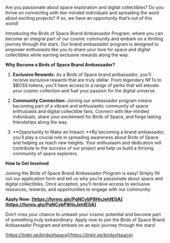 Are you passionate about space exploration and digital collectibles? Do you thrive on connecting with like-minded individuals and spreading the word about exciting projects? If so, we have an opportunity that’s out of this world!

Introducing the Birds of Space Brand Ambassador Program, where you can become an integral part of our cosmic community and embark on a thrilling journey through the stars. Our brand ambassador program is designed to empower enthusiasts like you to share your love for space and digital collectibles while earning exclusive rewards along the way.

**Why Become a Birds of Space Brand Ambassador?**

 1. **Exclusive Rewards:** As a Birds of Space brand ambassador, you’ll receive exclusive rewards that are truly stellar. From legendary NFTs to $BOSS tokens, you’ll have access to a range of perks that will elevate your cosmic collection and fuel your passion for the digital universe.

 2. **Community Connection:** Joining our ambassador program means becoming part of a vibrant and enthusiastic community of space enthusiasts and digital collectible fans. Connect with like-minded individuals, share your excitement for Birds of Space, and forge lasting friendships along the way.

 3. **Opportunity to Make an Impact: **By becoming a brand ambassador, you’ll play a crucial role in spreading awareness about Birds of Space and helping us reach new heights. Your enthusiasm and dedication will contribute to the success of our project and help us build a thriving community of space explorers.

**How to Get Involved**

Joining the Birds of Space Brand Ambassador Program is easy! Simply fill out our application form and tell us why you’re passionate about space and digital collectibles. Once accepted, you’ll receive access to exclusive resources, rewards, and opportunities to engage with our community.

**Apply Now: [https://forms.gle/PqNCybP8HnJehfEGA](https://forms.gle/PqNCybP8HnJehfEGA)**

Don’t miss your chance to unleash your cosmic potential and become part of something truly extraordinary. Apply now to join the Birds of Space Brand Ambassador Program and embark on an epic journey through the stars!

[https://linktr.ee/birdsofspace](https://linktr.ee/birdsofspace)
